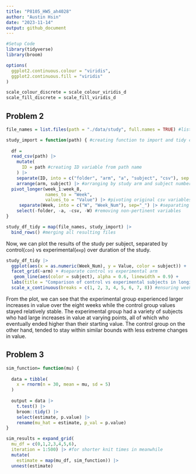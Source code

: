 ```yaml
---
title: "P8105_HW5_ah4028"
author: "Austin Hsin"
date: "2023-11-14"
output: github_document
---
```


```r
#Setup Code
library(tidyverse)
library(broom)

options(
  ggplot2.continuous.colour = "viridis",
  ggplot2.continuous.fill = "viridis"
)

scale_colour_discrete = scale_colour_viridis_d
scale_fill_discrete = scale_fill_viridis_d
```

## Problem 2

```r
file_names = list.files(path = "./data/study", full.names = TRUE) #list of all csv file names

study_import = function(path) { #creating function to import and tidy csv files
  
  df =
  read_csv(path) |>
    mutate(
      ID = path #creating ID variable from path name
    ) |>
    separate(ID, into = c("folder", "arm", "a", "subject", "csv"), sep = c(13, 16, 17, 19)) |> #separating ID into relevant sections
    arrange(arm, subject) |> #arranging by study arm and subject number
  pivot_longer(week_1:week_8,
               names_to = "Week",
               values_to = "Value") |> #pivoting original csv variables into `Week` and `Value`
     separate(Week, into = c("W", "Week_Num"), sep="_") |> #separating `Week` to obtain week number
    select(-folder, -a, -csv, -W) #removing non-pertinent variables
}

study_df_tidy = map(file_names, study_import) |>
  bind_rows() #merging all resulting files
```

Now, we can plot the results of the study per subject, separated by control(`con`) vs experimental(`exp`) over duration of the study.

```r
study_df_tidy |> 
  ggplot(aes(x = as.numeric(Week_Num), y = Value, color = subject)) +
  facet_grid(~arm) + #separate control vs experimental arm
   geom_line(aes(color = subject), alpha = 0.6, linewidth = 0.9) +
  labs(title = "Comparison of control vs experimental subjects in longitudinal study", x = "Week") + #title and x axis label
  scale_x_continuous(breaks = c(1, 2, 3, 4, 5, 6, 7, 8)) #ensuring week 1 through 8
```

From the plot, we can see that the experimental group experienced larger increases in value over the eight weeks while the control group values stayed relatively stable. The experimental group had a variety of subjects who had large increases in value at varying points, all of which who eventually ended higher than their starting value. The control group on the other hand, tended to stay within similar bounds with less extreme changes in value.

## Problem 3

```r
sim_function= function(mu) {
  
  data = tibble(
    x = rnorm(n = 30, mean = mu, sd = 5)
  )
  
  output = data |> 
    t.test() |> 
    broom::tidy() |>
    select(estimate, p.value) |>
    rename(mu_hat = estimate, p_val = p.value)
}

sim_results = expand_grid(
  mu_df = c(0,1,2,3,4,5,6),
  iteration = 1:500) |> #for shorter knit times in meanwhile
  mutate(
    estimate = map(mu_df, sim_function)) |>
  unnest(estimate)
```


